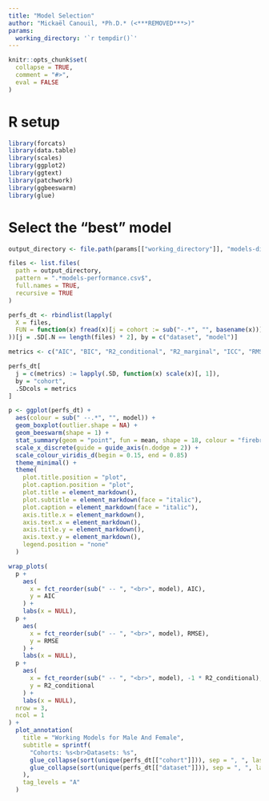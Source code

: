 ```yaml
---
title: "Model Selection"
author: "Mickaël Canouil, *Ph.D.* (<***REMOVED***>)"
params:
  working_directory: '`r tempdir()`'
---
```


```r
knitr::opts_chunk$set(
  collapse = TRUE,
  comment = "#>",
  eval = FALSE
)
```

# R setup

```r
library(forcats)
library(data.table)
library(scales)
library(ggplot2)
library(ggtext)
library(patchwork)
library(ggbeeswarm)
library(glue)
```

# Select the "best" model

```r
output_directory <- file.path(params[["working_directory"]], "models-diagnostics")

files <- list.files(
  path = output_directory,
  pattern = ".*models-performance.csv$",
  full.names = TRUE,
  recursive = TRUE
)

perfs_dt <- rbindlist(lapply(
  X = files,
  FUN = function(x) fread(x)[j = cohort := sub("-.*", "", basename(x))]
))[j = .SD[.N == length(files) * 2], by = c("dataset", "model")]

metrics <- c("AIC", "BIC", "R2_conditional", "R2_marginal", "ICC", "RMSE", "Sigma")

perfs_dt[
  j = c(metrics) := lapply(.SD, function(x) scale(x)[, 1]),
  by = "cohort",
  .SDcols = metrics
]

p <- ggplot(perfs_dt) +
  aes(colour = sub(" --.*", "", model)) +
  geom_boxplot(outlier.shape = NA) +
  geom_beeswarm(shape = 1) +
  stat_summary(geom = "point", fun = mean, shape = 18, colour = "firebrick", size = 4) +
  scale_x_discrete(guide = guide_axis(n.dodge = 2)) +
  scale_colour_viridis_d(begin = 0.15, end = 0.85)
  theme_minimal() +
  theme(
    plot.title.position = "plot",
    plot.caption.position = "plot",
    plot.title = element_markdown(),
    plot.subtitle = element_markdown(face = "italic"),
    plot.caption = element_markdown(face = "italic"),
    axis.title.x = element_markdown(),
    axis.text.x = element_markdown(),
    axis.title.y = element_markdown(),
    axis.text.y = element_markdown(),
    legend.position = "none"
  )

wrap_plots(
  p +
    aes(
      x = fct_reorder(sub(" -- ", "<br>", model), AIC),
      y = AIC
    ) +
    labs(x = NULL),
  p +
    aes(
      x = fct_reorder(sub(" -- ", "<br>", model), RMSE),
      y = RMSE
    ) +
    labs(x = NULL),
  p +
    aes(
      x = fct_reorder(sub(" -- ", "<br>", model), -1 * R2_conditional),
      y = R2_conditional
    ) +
    labs(x = NULL),
  nrow = 3,
  ncol = 1
) +
  plot_annotation(
    title = "Working Models for Male And Female",
    subtitle = sprintf(
      "Cohorts: %s<br>Datasets: %s",
      glue_collapse(sort(unique(perfs_dt[["cohort"]])), sep = ", ", last = " and "),
      glue_collapse(sort(unique(perfs_dt[["dataset"]])), sep = ", ", last = " and ")
    ),
    tag_levels = "A"
  )
```
